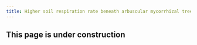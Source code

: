 ```yaml
---
title: Higher soil respiration rate beneath arbuscular mycorrhizal trees in a Northern hardwood forest is driven by associated soil properties
---
```


   
   
## This page is under construction



